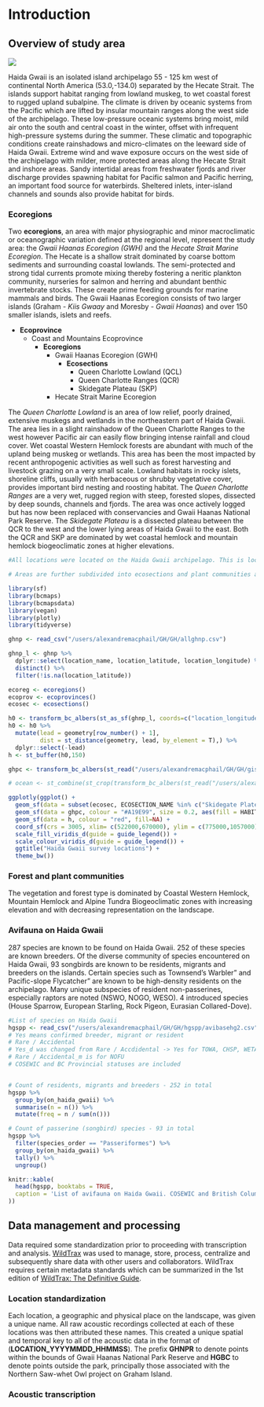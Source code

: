 # Introduction

## Overview of study area

![](images/coastal-western-hemlock.png)

Haida Gwaii is an isolated island archipelago 55 - 125 km west of continental North America (53.0,-134.0) separated by the Hecate Strait. The islands support habitat ranging from lowland muskeg, to wet coastal forest to rugged upland subalpine. The climate is driven by oceanic systems from the Pacific which are lifted by insular mountain ranges along the west side of the archipelago. These low-pressure oceanic systems bring moist, mild air onto the south and central coast in the winter, offset with infrequent high-pressure systems during the summer. These climatic and topographic conditions create rainshadows and micro-climates on the leeward side of Haida Gwaii. 
Extreme wind and wave exposure occurs on the west side of the archipelago with milder, more protected areas along the Hecate Strait and inshore areas. Sandy intertidal areas from freshwater fjords and river discharge provides spawning habitat for Pacific salmon and Pacific herring, an important food source for waterbirds. Sheltered inlets, inter-island channels and sounds also provide habitat for birds.
      
### Ecoregions
    
Two **ecoregions**, an area with major physiographic and minor macroclimatic or oceanographic variation defined at the regional level, represent the study area: the *Gwaii Haanas Ecoregion (GWH)* and the *Hecate Strait Marine Ecoregion*. The Hecate is a shallow strait dominated by coarse bottom sediments and surrounding coastal lowlands. The semi-protected and strong tidal currents promote mixing thereby fostering a neritic plankton community, nurseries for salmon and herring and abundant benthic invertebrate stocks. These create prime feeding grounds for marine mammals and birds. The Gwaii Haanas Ecoregion consists of two larger islands (Graham - *Kiis Gwaay* and Moresby - *Gwaii Haanas*) and over 150 smaller islands, islets and reefs. 

- **Ecoprovince**
  - Coast and Mountains Ecoprovince
    - **Ecoregions**
      - Gwaii Haanas Ecoregion (GWH)
        - **Ecosections**
          - Queen Charlotte Lowland (QCL)
          - Queen Charlotte Ranges (QCR)
          - Skidegate Plateau (SKP)
      - Hecate Strait Marine Ecoregion

The *Queen Charlotte Lowland* is an area of low relief, poorly drained, extensive muskegs and wetlands in the northeastern part of Haida Gwaii. The area lies in a slight rainshadow of the Queen Charlotte Ranges to the west however Pacific air can easily flow bringing intense rainfall and cloud cover. Wet coastal Western Hemlock forests are abundant with much of the upland being muskeg or wetlands. This area has been the most impacted by recent anthropogenic activities as well such as forest harvesting and livestock grazing on a very small scale. Lowland habitats in rocky islets, shoreline cliffs, usually with herbaceous or shrubby vegetative cover, provides important bird nesting and roosting habitat. The *Queen Charlotte Ranges* are a very wet, rugged region with steep, forested slopes, dissected by deep sounds, channels and fjords. The area was once actively logged but has now been replaced with conservancies and Gwaii Haanas National Park Reserve. The *Skidegate Plateau* is a dissected plateau between the QCR to the west and the lower lying areas of Haida Gwaii to the east. Both the QCR and SKP are dominated by wet coastal hemlock and mountain hemlock biogeoclimatic zones at higher elevations.

```r

#All locations were located on the Haida Gwaii archipelago. This is located within the Coast and Mountain Ecoprovince (COM), and the Gwaii Haanas (GWH) and Hecate Strait Marine Ecoregions. 

# Areas are further subdivided into ecosections and plant communities as defined by Golumbia 2001. 

library(sf)
library(bcmaps)
library(bcmapsdata)
library(vegan)
library(plotly)
library(tidyverse)

ghnp <- read_csv("/users/alexandremacphail/GH/GH/allghnp.csv")

ghnp_l <- ghnp %>%
  dplyr::select(location_name, location_latitude, location_longitude) %>%
  distinct() %>%
  filter(!is.na(location_latitude))

ecoreg <- ecoregions()
ecoprov <- ecoprovinces()
ecosec <- ecosections()

h0 <- transform_bc_albers(st_as_sf(ghnp_l, coords=c("location_longitude","location_latitude"), crs=4326))
h0 <- h0 %>%
  mutate(lead = geometry[row_number() + 1],
         dist = st_distance(geometry, lead, by_element = T),) %>%
  dplyr::select(-lead)
h <- st_buffer(h0,150)

ghpc <- transform_bc_albers(st_read("/users/alexandremacphail/GH/GH/gis/GHPlantCommunities_Golumbia01.shp", quiet = TRUE) %>% st_transform(crs=4326) %>% st_make_valid()) %>% na.omit()

# ocean <- st_combine(st_crop(transform_bc_albers(st_read("/users/alexandremacphail/GH/GH/gis/lhy_000h16a_e.shp", quiet=TRUE) %>% st_transform(crs=4326) %>% st_make_valid()), xmin = 529366.8, ymin = 781438.2, xmax = 748180.7, ymax = 1059955))

ggplotly(ggplot() +
  geom_sf(data = subset(ecosec, ECOSECTION_NAME %in% c("Skidegate Plateau","Hecate Strait","Queen Charlotte Lowland","Queen Charlotte Ranges")), aes(colour = ECOSECTION_NAME, fill=NA)) +
  geom_sf(data = ghpc, colour = "#A19E99", size = 0.2, aes(fill = HABITAT), alpha = 0.5) +
  geom_sf(data = h, colour = "red", fill=NA) +
  coord_sf(crs = 3005, xlim= c(522000,670000), ylim = c(775000,1057000), expand = F) +
  scale_fill_viridis_d(guide = guide_legend()) +
  scale_colour_viridis_d(guide = guide_legend()) + 
  ggtitle("Haida Gwaii survey locations") +
  theme_bw())

```

### Forest and plant communities

The vegetation and forest type is dominated by Coastal Western Hemlock, Mountain Hemlock and Alpine Tundra Biogeoclimatic zones with increasing elevation and with decreasing representation on the landscape. 

### Avifauna on Haida Gwaii

287 species are known to be found on Haida Gwaii. 252 of these species are known breeders. Of the diverse community of species encountered on Haida Gwaii, 93 songbirds are known to be residents, migrants and breeders on the islands. Certain species such as <span class="species">Townsend's Warbler"</span> and <span class="species">Pacific-slope Flycatcher"</span> are known to be high-density residents on the archipelago. Many unique subspecies of resident non-passerines, especially raptors are noted (NSWO, NOGO, WESO). 4 introduced species (House Sparrow, European Starling, Rock Pigeon, Eurasian Collared-Dove).

```r

#List of species on Haida Gwaii 
hgspp <- read_csv("/users/alexandremacphail/GH/GH/hgspp/avibasehg2.csv") %>% as_tibble()
# Yes means confirmed breeder, migrant or resident
# Rare / Accidental
# Yes_d was changed from Rare / Accdidental -> Yes for TOWA, CHSP, WETA
# Rare / Accidental_m is for NOFU
# COSEWIC and BC Provincial statuses are included


# Count of residents, migrants and breeders - 252 in total
hgspp %>%
  group_by(on_haida_gwaii) %>%
  summarise(n = n()) %>%
  mutate(freq = n / sum(n()))

# Count of passerine (songbird) species - 93 in total
hgspp %>%
  filter(species_order == "Passeriformes") %>%
  group_by(on_haida_gwaii) %>%
  tally() %>%
  ungroup()

knitr::kable(
  head(hgspp, booktabs = TRUE,
  caption = 'List of avifauna on Haida Gwaii. COSEWIC and British Columbia Provincial Statuses are also included.'
))

```

## Data management and processing

Data required some standardization prior to proceeding with transcription and analysis. [WildTrax](https://www.wildtrax.ca) was used to manage, store, process, centralize and subsequently share data with other users and collaborators. WildTrax requires certain metadata standards which can be summarized in the 1st edition of [WildTrax: The Definitive Guide](https://www.wildtrax.ca/home/resources/wildtrax-guide.html). 

### Location standardization

Each <span class="jargon">location</span>, a geographic and physical place on the landscape, was given a unique name. All raw acoustic recordings collected at each of these locations was then attributed these names. This created a unique spatial and temporal key to all of the acoustic data in the format of (**LOCATION_YYYYMMDD_HHMMSS**). The prefix **GHNPR** to denote points within the bounds of Gwaii Haanas National Park Reserve and **HGBC** to denote points outside the park, principally those associated with the Northern Saw-whet Owl project on Graham Island.

### Acoustic transcription

